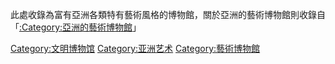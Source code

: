 此處收錄為富有亞洲各類特有藝術風格的博物館，關於亞洲的藝術博物館則收錄自「[[:Category:亞洲的藝術博物館|:Category:亞洲的藝術博物館]]」

[[Category:文明博物馆|Category:文明博物馆]]
[[Category:亚洲艺术|Category:亚洲艺术]]
[[Category:藝術博物館|Category:藝術博物館]]